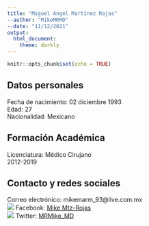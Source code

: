 ```yaml
---
title: "Miguel Angel Martínez Rojas"
--author: "MikeMRMD"
--date: "11/12/2021"
output: 
  html_document:
    theme: darkly
---
```


```r
knitr::opts_chunk$set(echo = TRUE)
```

## Datos personales

Fecha de nacimiento: 02 diciembre 1993  
Edad: 27  
Nacionalidad: Mexicano  

## Formación Académica
Licenciatura: Médico Cirujano  
2012-2019  

## Contacto y redes sociales
Correo electrónico: mikemarm_93@live.com.mx  
![](./img/facebook_icon.png) Facebook: [Mike Mtz-Rojas](https://www.facebook.com/mike.martinez.332345)  
![](./img/Twitter_icon.png) Twitter: [MRMike_MD](https://twitter.com/MRMike_MD)  